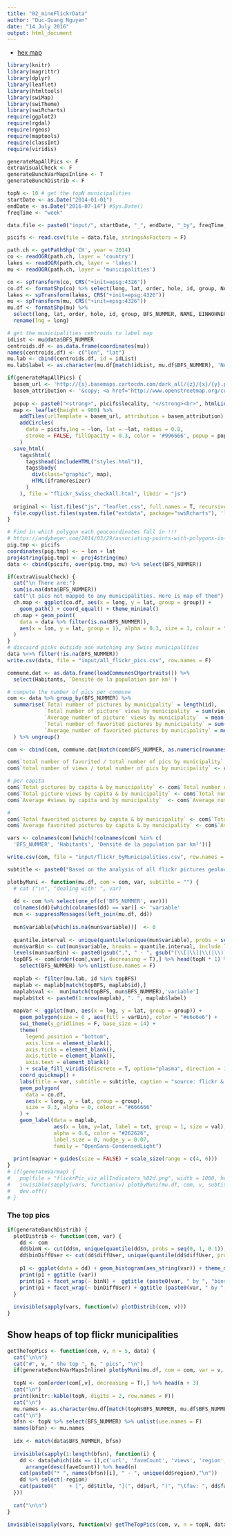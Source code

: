 ```yaml
---
title: "02_mineFlickrData"
author: "Duc-Quang Nguyen"
date: "14 July 2016"
output: html_document
---
```


* [hex map](http://unconj.ca/blog/not-all-population-maps-are-boring.html)

```r
library(knitr)
library(magrittr)
library(dplyr)
library(leaflet)
library(htmltools)
library(swiMap)
library(swiTheme)
library(swiRcharts)
require(ggplot2)
require(rgdal)
require(rgeos)
require(maptools)
require(classInt)
require(viridis)

generateMapAllPics <- F
extraVisualCheck <- F
generateBunchVarMapsInline <- T
generateBunchDistrib <- F

topN <- 10 # get the topN municipalities 
startDate <- as.Date("2014-01-01")
endDate <- as.Date("2016-07-14") #Sys.Date()
freqTime <- "week"

data.file <- paste0("input/", startDate, "_", endDate, "_by", freqTime, "_faved_CH.csv")

picifs <- read.csv(file = data.file, stringsAsFactors = F)

```

```r
path.ch <- getPathShp('CH', year = 2014)
co <- readOGR(path.ch, layer = 'country')
lakes <- readOGR(path.ch, layer = 'lakes')
mu <- readOGR(path.ch, layer = 'municipalities')

co <- spTransform(co, CRS("+init=epsg:4326"))
co.df <- formatShp(co) %>% select(long, lat, order, hole, id, group, NAME, EINWOHNERZ)
lakes <- spTransform(lakes, CRS("+init=epsg:4326"))
mu <- spTransform(mu, CRS("+init=epsg:4326"))
mu.df <- formatShp(mu) %>% 
  select(long, lat, order, hole, id, group, BFS_NUMMER, NAME, EINWOHNERZ) %>%
  rename(lng = long)

# get the municipalities centroids to label map
idList <- mu@data$BFS_NUMMER
centroids.df <- as.data.frame(coordinates(mu))
names(centroids.df) <- c("lon", "lat") 
mu.lab <- cbind(centroids.df, id = idList)
mu.lab$label <- as.character(mu.df[match(idList, mu.df$BFS_NUMMER), 'NAME'])

if(generateMapAllPics) {
  basem_url <- 'http://{s}.basemaps.cartocdn.com/dark_all/{z}/{x}/{y}.png'
  basem_attribution <- '&copy; <a href="http://www.openstreetmap.org/copyright">OpenStreetMap</a> &copy; <a href="http://cartodb.com/attributions">CartoDB</a>'
  
  popup <- paste0("<strong>", picifs$locality, "</strong><br>", htmlLink(picifs$url, "picture"))
  map <- leaflet(height = 900) %>% 
    addTiles(urlTemplate = basem_url, attribution = basem_attribution)  %>%
    addCircles(
      data = picifs,lng = ~lon, lat = ~lat, radius = 0.8, 
      stroke = FALSE, fillOpacity = 0.3, color = '#996666', popup = popup
    )
  save_html(
    tags$html(
      tags$head(includeHTML("styles.html")),
      tags$body(    
        div(class="graphic", map),
        HTML(iframeresizer)
      )
    ), file = "flickr_Swiss_checkAll.html", libdir = "js")     
  
  original <- list.files("js", "leaflet.css", full.names = T, recursive = T)
  file.copy(list.files(system.file("extdata", package="swiRcharts"), 'leaflet.css', full.names = T), original, overwrite = T)  
}

```



```r
# Find in which polygon each geocoordinates fall in !!!
# https://andybeger.com/2014/03/29/associating-points-with-polygons-in-r/
pig.tmp <- picifs
coordinates(pig.tmp) <- ~ lon + lat
proj4string(pig.tmp) <- proj4string(mu)
data <- cbind(picifs, over(pig.tmp, mu) %>% select(BFS_NUMMER))

if(extraVisualCheck) {
  cat("\n There are:") 
  sum(is.na(data$BFS_NUMMER))
  cat("\t pics not mapped to any municipalities. Here is map of them") 
  ch.map <- ggplot(co.df, aes(x = long, y = lat, group = group)) + 
    geom_path() + coord_equal() + theme_minimal()
  ch.map + geom_point(
    data = data %>% filter(is.na(BFS_NUMMER)), 
    aes(x = lon, y = lat, group = 1), alpha = 0.3, size = 1, colour = "red"
  )
}
# discasrd picks outside non matching any Swiss municipalities
data %<>% filter(!is.na(BFS_NUMMER))
write.csv(data, file = "input/all_flickr_pics.csv", row.names = F)

commune.dat <- as.data.frame(loadCommunesCHportraits()) %>% 
  select(Habitants, `Densité de la population par km²`)

# compute the number of pics per commune
com <- data %>% group_by(BFS_NUMMER) %>% 
  summarise(`Total number of pictures by municipality` = length(id), 
            `Total number of picture' views by municipality` = sum(views), 
            `Average number of picture' views by municipality`  = mean(views),
            `Total number of favorited pictures by municipality` = sum(faveCount),
            `Average number of favorited pictures by municipality` = mean(faveCount)
  ) %>% ungroup()

com <- cbind(com, commune.dat[match(com$BFS_NUMMER, as.numeric(rownames(commune.dat))),])

com$`total number of favorited / total number of pics by municipality` <- com$`Total number of favorited pictures by municipality` / com$`Total number of pictures by municipality` 
com$`total number of views / total number of pics by municipality` <- com$`Total number of picture' views by municipality` / com$`Total number of pictures by municipality`

# per capita
com$`Total pictures by capita & by municipality` <- com$`Total number of pictures by municipality` / com$Habitants
com$`Total picture views by capita & by municipality` <- com$`Total number of picture' views by municipality` / com$Habitants
com$`Average #views by capita and by municipality`  <- com$`Average number of picture' views by municipality` / com$Habitants

# 
com$`Total favorited pictures by capita & by municipality` <- com$`Total number of favorited pictures by municipality` / com$Habitants
com$`Average favorited pictures by capita & by municipality` <- com$`Average number of favorited pictures by municipality` / com$Habitants

vars <- colnames(com)[which(!colnames(com) %in% c(
  'BFS_NUMMER', 'Habitants', 'Densité de la population par km²'))]

write.csv(com, file = "input/flickr_byMunicipalities.csv", row.names = F)

subtitle <- paste0("Based on the analysis of all flickr pictures geolocalised in Switzerland and uploaded between ", startDate, " and ", endDate, " (", nrow(data), " pictures)")

plotbyMuni <- function(mu.df, com = com, var, subtitle = "") {
  # cat ("\n", "dealing with: ", var)
  
  dd <- com %>% select(one_of(c('BFS_NUMMER', var)))
  colnames(dd)[which(colnames(dd) == var)] <- 'variable'
  mun <- suppressMessages(left_join(mu.df, dd))
  
  mun$variable[which(is.na(mun$variable))]  <- 0
  
  quantile.interval <- unique(quantile(unique(mun$variable), probs = seq(0, 1, by = 1/10), na.rm = T))
  mun$varBin <- cut(mun$variable, breaks = quantile.interval, include.lowest = TRUE, dig.lab = 9)
  levels(mun$varBin) <- paste0(gsub(",", " - ", gsub("(\\[|\\]|\\(|\\))", "",  levels(mun$varBin))), "  ")
  topBFS <- com[order(com[,var], decreasing = T),] %>% head(topN * 1) %>% 
    select(BFS_NUMMER) %>% unlist(use.names = F)
  
  maplab <- filter(mu.lab, id %in% topBFS)
  maplab <- maplab[match(topBFS, maplab$id),]
  maplab$val <-  mun[match(topBFS, mun$BFS_NUMMER),'variable']
  maplab$txt <- paste0(1:nrow(maplab), ". ", maplab$label)
  
  mapVar <- ggplot(mun, aes(x = lng, y = lat, group = group)) + 
    geom_polygon(size = 0 , aes(fill = varBin), color = "#e6e6e6") + 
    swi_theme(y_gridlines = F, base_size = 14) + 
    theme(
      legend.position = "bottom",
      axis.line = element_blank(),
      axis.ticks = element_blank(), 
      axis.title = element_blank(), 
      axis.text = element_blank()
    ) + scale_fill_viridis(discrete = T, option="plasma", direction = 1, name = var) +
    coord_quickmap() + 
    labs(title = var, subtitle = subtitle, caption = "source: flickr & swisstopo | swissinfo.ch | @duc_qn") +
    geom_polygon(
      data = co.df, 
      aes(x = long, y = lat, group = group), 
      size = 0.3, alpha = 0, colour = "#666666"
    ) + 
    geom_label(data = maplab, 
               aes(x = lon, y=lat, label = txt, group = 1, size = val), 
               alpha = 0.6, color = "#262626",
               label.size = 0, nudge_y = 0.07,
               family = "OpenSans-CondensedLight")
  
  print(mapVar + guides(size = FALSE) + scale_size(range = c(4, 6)))
}
# if(generateVarmap) {
#   png(file = "flickrPic_viz_allIndicators_%02d.png", width = 1000, height = 800)
#   invisible(sapply(vars, function(v) plotbyMuni(mu.df, com, v, subtitle)))
#   dev.off()
# }

```

### The top pics
```r
if(generateBunchDistrib) {
  plotDistrib <- function(com, var) {
    dd <- com
    dd$binN <- cut(dd$n, unique(quantile(dd$n, probs = seq(0, 1, 0.1)), na.rm = T))
    dd$binDiffUser <- cut(dd$diffUser, unique(quantile(dd$diffUser, probs = seq(0, 1, 0.1)), na.rm = T))
    
    p1 <- ggplot(data = dd) + geom_histogram(aes_string(var)) + theme_minimal()
    print(p1 + ggtitle (var))
    print(p1 + facet_wrap(~ binN) +  ggtitle (paste0(var, " by ", "bins n pics")))
    print(p1 + facet_wrap(~ binDiffUser) + ggtitle (paste0(var, " by ", "bins n diff users")))
  }
  
  invisible(sapply(vars, function(v) plotDistrib(com, v)))  
}

```

## Show heaps of top flickr municipalities

```r
getTheTopPics <- function(com, v, n = 5, data) {
  cat("\n\n")
  cat("#", v, " the top ", n, " pics", "\n")
  if(generateBunchVarMapsInline) plotbyMuni(mu.df, com = com, var = v, subtitle)
  
  topN <- com[order(com[,v], decreasing = T),] %>% head(n + 3) 
  cat("\n")
  print(knitr::kable(topN, digits = 2, row.names = F))
  cat("\n")
  mu.names <- as.character(mu.df[match(topN$BFS_NUMMER, mu.df$BFS_NUMMER), "NAME"])
  cat("\n")
  bfsn <- topN %>% select(BFS_NUMMER) %>% unlist(use.names = F)
  names(bfsn) <- mu.names
  
  idx <- match(data$BFS_NUMMER, bfsn) 
  
  invisible(sapply(1:length(bfsn), function(i) {
    dd <- data[which(idx == i),c('url', 'faveCount', 'views', 'region', 'title', "lon", "lat")] %>%
      arrange(desc(faveCount)) %>% head(n)
    cat(paste0("* ", names(bfsn)[i], " - ", unique(dd$region),"\n"))
    dd %>% select(-region)
    cat(paste0("    + [", dd$title, "](", dd$url, ")", "\tfav: ", dd$faveCount, " \t views: ", dd$views, "(", dd$lon, " ", dd$lat, ')\n'))
  }))
  
  cat("\n\n")
}

invisible(sapply(vars, function(v) getTheTopPics(com, v, n = topN, data)))
```
